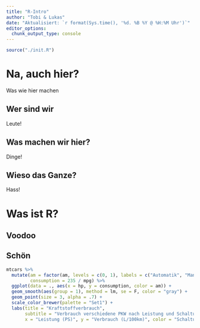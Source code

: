 ```yaml
---
title: "R-Intro"
author: "Tobi & Lukas"
date: "Aktualisiert: `r format(Sys.time(), '%d. %B %Y @ %H:%M Uhr')`"
editor_options: 
  chunk_output_type: console
---
```


```r
source("./init.R")
```

# Na, auch hier?

Was wie hier machen

## Wer sind wir

Leute!

## Was machen wir hier?

Dinge!

## Wieso das Ganze?

Hass!

# Was ist R?

## Voodoo

## Schön

```r
mtcars %>%
  mutate(am = factor(am, levels = c(0, 1), labels = c("Automatik", "Manuell")),
         consumption = 235 / mpg) %>%
  ggplot(data = ., aes(x = hp, y = consumption, color = am)) +
  geom_smooth(aes(group = 1), method = lm, se = F, color = "gray") +
  geom_point(size = 3, alpha = .7) +
  scale_color_brewer(palette = "Set1") +
  labs(title = "Kraftstoffverbrauch",
       subtitle = "Verbrauch verschiedene PKW nach Leistung und Schaltung",
       x = "Leistung (PS)", y = "Verbrauch (L/100km)", color = "Schaltung")
```

